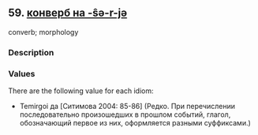 ## 59. <a href =  'https://agricolamz.github.io/The_Circassian_Isoglosses_Database/59.html'>конверб на -ŝə-r-jə</a>
converb; morphology

### Description



### Values
There are the following value for each idiom:

* Temirgoi  да [Ситимова 2004: 85-86] (Редко. При перечислении последовательно произошедших в прошлом событий, глагол, обозначающий первое из них, оформляется разными суффиксами.)

